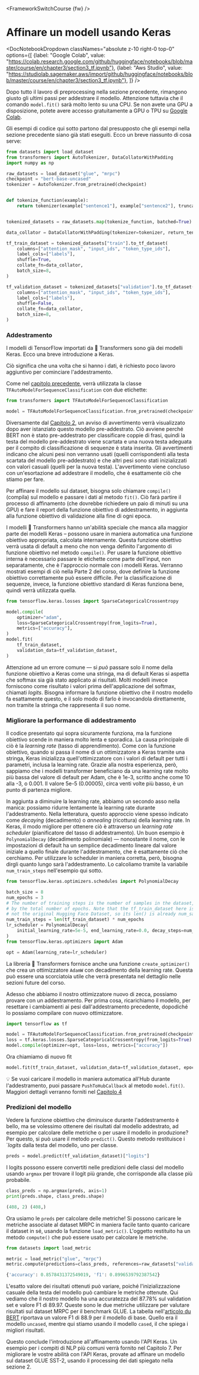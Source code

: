 <FrameworkSwitchCourse {fw} />

# Affinare un modell usando Keras

<DocNotebookDropdown
  classNames="absolute z-10 right-0 top-0"
  options={[
    {label: "Google Colab", value: "https://colab.research.google.com/github/huggingface/notebooks/blob/master/course/en/chapter3/section3_tf.ipynb"},
    {label: "Aws Studio", value: "https://studiolab.sagemaker.aws/import/github/huggingface/notebooks/blob/master/course/en/chapter3/section3_tf.ipynb"},
]} />

Dopo tutto il lavoro di preprocessing nella sezione precedente, rimangono giusto gli ultimi passi per addestrare il modello. Attenzione tuttavia che il comando `model.fit()` sarà molto lento su una CPU. Se non avete una GPU a disposizione, potete avere accesso gratuitamente a GPU o TPU su [Google Colab](https://colab.research.google.com/).

Gli esempi di codice qui sotto partono dal presupposto che gli esempi nella sezione precedente siano già stati eseguiti. Ecco un breve riassunto di cosa serve:

```py
from datasets import load_dataset
from transformers import AutoTokenizer, DataCollatorWithPadding
import numpy as np

raw_datasets = load_dataset("glue", "mrpc")
checkpoint = "bert-base-uncased"
tokenizer = AutoTokenizer.from_pretrained(checkpoint)


def tokenize_function(example):
    return tokenizer(example["sentence1"], example["sentence2"], truncation=True)


tokenized_datasets = raw_datasets.map(tokenize_function, batched=True)

data_collator = DataCollatorWithPadding(tokenizer=tokenizer, return_tensors="tf")

tf_train_dataset = tokenized_datasets["train"].to_tf_dataset(
    columns=["attention_mask", "input_ids", "token_type_ids"],
    label_cols=["labels"],
    shuffle=True,
    collate_fn=data_collator,
    batch_size=8,
)

tf_validation_dataset = tokenized_datasets["validation"].to_tf_dataset(
    columns=["attention_mask", "input_ids", "token_type_ids"],
    label_cols=["labels"],
    shuffle=False,
    collate_fn=data_collator,
    batch_size=8,
)
```

### Addestramento

I modelli di TensorFlow importati da 🤗 Transformers sono già dei modelli Keras. Ecco una breve introduzione a Keras.

<Youtube id="rnTGBy2ax1c"/>

Ciò significa che una volta che si hanno i dati, è richiesto poco lavoro aggiuntivo per cominciare l'addestramento. 

<Youtube id="AUozVp78dhk"/>

Come nel [capitolo precedente](/course/chapter2), verrà utilizzata la classe `TFAutoModelForSequenceClassification` con due etichette:

```py
from transformers import TFAutoModelForSequenceClassification

model = TFAutoModelForSequenceClassification.from_pretrained(checkpoint, num_labels=2)
```

Diversamente dal [Capitolo 2](/course/chapter2), un avviso di avvertimento verrà visualizzato dopo aver istanziato questo modello pre-addestrato. Ciò avviene perché BERT non è stato pre-addestrato per classificare coppie di frasi, quindi la testa del modello pre-addestrato viene scartata e una nuova testa adeguata per il compito di classificazione di sequenze è stata inserita. Gli avvertimenti indicano che alcuni pesi non verranno usati (quelli corrispondenti alla testa scartata del modello pre-addestrato) e che altri pesi sono stati inizializzati con valori casuali (quelli per la nuova testa). L'avvertimento viene concluso con un'esortazione ad addestrare il modello, che è esattamente ciò che stiamo per fare. 

Per affinare il modello sul dataset, bisogna solo chiamare `compile()` (compila) sul modello e passare i dati al metodo `fit()`. Ciò farà partire il processo di affinamento (che dovrebbe richiedere un paio di minuti su una GPU) e fare il report della funzione obiettivo di addestramento, in aggiunta alla funzione obiettivo di validazione alla fine di ogni epoca. 

<Tip>

I modelli 🤗 Transformers hanno un'abilità speciale che manca alla maggior parte dei modelli Keras – possono usare in maniera automatica una funzione obiettivo appropriata, calcolata internamente. Questa funzione obiettivo verrà usata di default a meno che non venga definito l'argomento di funzione obiettivo nel metodo `compile()`. Per usare la funzione obiettivo interna è necessario passare le etichette come parte dell'input, non separatamente, che è l'approccio normale con i modelli Keras. Verranno mostrati esempi di ciò nella Parte 2 del corso, dove definire la funzione obiettivo correttamente può essere difficile. Per la classificazione di sequenze, invece, la funzione obiettivo standard di Keras funziona bene, quindi verrà utilizzata quella. 

</Tip>

```py
from tensorflow.keras.losses import SparseCategoricalCrossentropy

model.compile(
    optimizer="adam",
    loss=SparseCategoricalCrossentropy(from_logits=True),
    metrics=["accuracy"],
)
model.fit(
    tf_train_dataset,
    validation_data=tf_validation_dataset,
)
```

<Tip warning={true}>

Attenzione ad un errore comune — si *può* passare solo il nome della funzione obiettivo a Keras come una stringa, ma di default Keras si aspetta che softmax sia già stato applicato ai risultati. Molti modelli invece forniscono come risultato i valori prima dell'applicazione del softmax, chiamati *logits*. Bisogna informare la funzione obiettivo che il nostro modello fa esattamente questo, e il solo modo di farlo è invocandola direttamente, non tramite la stringa che rappresenta il suo nome. 

</Tip>


### Migliorare la performance di addestramento

<Youtube id="cpzq6ESSM5c"/>

Il codice presentato qui sopra sicuramente funziona, ma la funzione obiettivo scende in maniera molto lenta e sporadica. La causa principale di ciò è la *learning rate* (tasso di apprendimento). Come con la funzione obiettivo, quando si passa il nome di un ottimizzatore a Keras tramite una stringa, Keras inizializza quell'ottimizzatore con i valori di default per tutti i parametri, inclusa la learning rate. Grazie alla nostra esperienza, però, sappiamo che i modelli transformer beneficiano da una learning rate molto più bassa del valore di default per Adam, che è 1e-3, scritto anche come 10 alla -3, o 0.001. Il valore 5e-5 (0.00005), circa venti volte più basso, è un punto di partenza migliore.

In aggiunta a diminuire la learning rate, abbiamo un secondo asso nella manica: possiamo ridurre lentamente la learning rate durante l'addestramento. Nella letteratura, questo approccio viene spesso indicato come *decaying* (decadimento) o *annealing* (ricottura) della learning rate. In Keras, il modo migliore per ottenere ciò è attraverso un *learning rate scheduler* (pianificatore del tasso di addestramento). Un buon esempio è `PolynomialDecay` (decadimento polinomiale) — nonostante il nome, con le impostazioni di default ha un semplice decadimento lineare dal valore iniziale a quello finale durante l'addestramento, che è esattamente ciò che cerchiamo. Per utilizzare lo scheduler in maniera corretta, però, bisogna dirgli quanto lungo sarà l'addestramento. Lo calcoliamo tramite la variabile `num_train_steps` nell'esempio qui sotto.

```py
from tensorflow.keras.optimizers.schedules import PolynomialDecay

batch_size = 8
num_epochs = 3
# The number of training steps is the number of samples in the dataset, divided by the batch size then multiplied
# by the total number of epochs. Note that the tf_train_dataset here is a batched tf.data.Dataset,
# not the original Hugging Face Dataset, so its len() is already num_samples // batch_size.
num_train_steps = len(tf_train_dataset) * num_epochs
lr_scheduler = PolynomialDecay(
    initial_learning_rate=5e-5, end_learning_rate=0.0, decay_steps=num_train_steps
)
from tensorflow.keras.optimizers import Adam

opt = Adam(learning_rate=lr_scheduler)
```

<Tip>

La libreria 🤗 Transformers fornisce anche una funzione `create_optimizer()` che crea un ottimizzatore `AdamW` con decadimento della learning rate. Questa può essere una scorciatoia utile che verrà presentata nel dettaglio nelle sezioni future del corso.

</Tip>

Adesso che abbiamo il nostro ottimizzatore nuovo di zecca, possiamo provare con un addestramento. Per prima cosa, ricarichiamo il modello, per resettare i cambiamenti ai pesi dall'addestramento precedente, dopodiché lo possiamo compilare con nuovo ottimizzatore.

```py
import tensorflow as tf

model = TFAutoModelForSequenceClassification.from_pretrained(checkpoint, num_labels=2)
loss = tf.keras.losses.SparseCategoricalCrossentropy(from_logits=True)
model.compile(optimizer=opt, loss=loss, metrics=["accuracy"])
```

Ora chiamiamo di nuovo fit

```py
model.fit(tf_train_dataset, validation_data=tf_validation_dataset, epochs=3)
```

<Tip>

💡 Se vuoi caricare il modello in maniera automatica all'Hub durante l'addestramento, puoi passare `PushToHubCallback` al metodo `model.fit()`. Maggiori dettagli verranno forniti nel [Capitolo 4](/course/chapter4/3)

</Tip>

### Predizioni del modello

<Youtube id="nx10eh4CoOs"/>


Vedere la funzione obiettivo che diminuisce durante l'addestramento è bello, ma se volessimo ottenere dei risultati dal modello addestrato, ad esempio per calcolare delle metriche o per usare il modello in produzione? Per questo, si può usare il metodo `predict()`. Questo metodo restituisce i `*logits* dalla testa del modello, uno per classe.

```py
preds = model.predict(tf_validation_dataset)["logits"]
```

I logits possono essere convertiti nelle predizioni delle classi del modello usando `argmax` per trovare il logit più grande, che corrisponde alla classe più probabile.

```py
class_preds = np.argmax(preds, axis=1)
print(preds.shape, class_preds.shape)
```

```python out
(408, 2) (408,)
```

Ora usiamo le `preds` per calcolare delle metriche! Si possono caricare le metriche associate al dataset MRPC in maniera facile tanto quanto caricare il dataset in sé, usando la funzione `load_metric()`. L'oggetto restituito ha un metodo `compute()` che può essere usato per calcolare le metriche.

```py
from datasets import load_metric

metric = load_metric("glue", "mrpc")
metric.compute(predictions=class_preds, references=raw_datasets["validation"]["label"])
```

```python out
{'accuracy': 0.8578431372549019, 'f1': 0.8996539792387542}
```

L'esatto valore dei risultati ottenuti può variare, poiché l'inizializzazione casuale della testa del modello può cambiare le metriche ottenute. Qui vediamo che il nostro modello ha una accuratezza del 87.78% sul validation set e valore F1 di 89.97. Queste sono le due metriche utilizzare per valutare risultati sul dataset MRPC per il benchmark GLUE. La tabella nell'[articolo du BERT](https://arxiv.org/pdf/1810.04805.pdf) riportava un valore F1 di 88.9 per il modello di base. Quello era il modello `uncased`, mentre qui stiamo usando il modello `cased`, il che spiega i migliori risultati.

Questo conclude l'introduzione all'affinamento usando l'API Keras. Un esempio per i compiti di NLP più comuni verrà fornito nel Capitolo 7. Per migliorare le vostre abilità con l'API Keras, provate ad affinare un modello sul dataset GLUE SST-2, usando il processing dei dati spiegato nella sezione 2.
